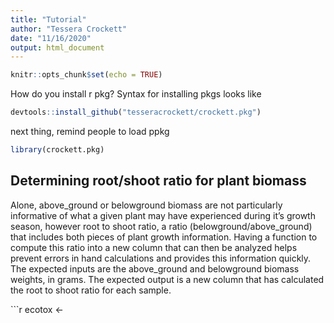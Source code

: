 ```yaml
---
title: "Tutorial"
author: "Tessera Crockett"
date: "11/16/2020"
output: html_document
---
```


```r
knitr::opts_chunk$set(echo = TRUE)
```

How do you install r pkg? 
Syntax for installing pkgs looks like 

```r
devtools::install_github("tesseracrockett/crockett.pkg")
```   
next thing, remind people to load ppkg
```r
library(crockett.pkg)
```

## Determining root/shoot ratio for plant biomass

Alone, above_ground or belowground biomass are not particularly informative of what a given plant may have experienced during it's growth season, however root to shoot ratio, a ratio (belowground/above_ground) that includes both pieces of plant growth information. Having a function to compute this ratio into a new column that can then be analyzed helps prevent errors in hand calculations and provides this information quickly. The expected inputs are the above_ground and belowground biomass weights, in grams. The expected output is a new column that has calculated the root to shoot ratio for each sample. 

```r
ecotox <- 